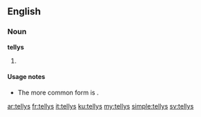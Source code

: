 ==English==

===Noun===
'''tellys'''

# {{context|nonstandard|lang=en}} {{plural of|telly}}

====Usage notes====
* The more common form is {{term|tellies}}.

[[ar:tellys]]
[[fr:tellys]]
[[it:tellys]]
[[ku:tellys]]
[[my:tellys]]
[[simple:tellys]]
[[sv:tellys]]
